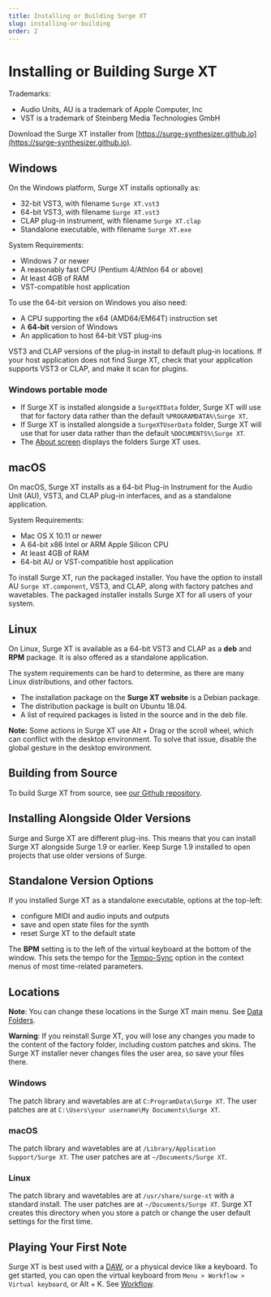 ```yaml
---
title: Installing or Building Surge XT
slug: installing-or-building
order: 2
---
```


# Installing or Building Surge XT

Trademarks:

- Audio Units, AU is a trademark of Apple Computer, Inc
- VST is a trademark of Steinberg Media Technologies GmbH

Download the Surge XT installer from [https://surge-synthesizer.github.io](https://surge-synthesizer.github.io).


## Windows

On the Windows platform, Surge XT installs optionally as:

- 32-bit VST3, with filename `Surge XT.vst3`
- 64-bit VST3, with filename `Surge XT.vst3`
- CLAP plug-in instrument, with filename `Surge XT.clap`
- Standalone executable, with filename `Surge XT.exe`

System Requirements:

- Windows 7 or newer
- A reasonably fast CPU (Pentium 4/Athlon 64 or above)
- At least 4GB of RAM
- VST-compatible host application

To use the 64-bit version on Windows you also need:

- A CPU supporting the x64 (AMD64/EM64T) instruction set
- A **64-bit** version of Windows
- An application to host 64-bit VST plug-ins

VST3 and CLAP versions of the plug-in install to default plug-in locations.
If your host application does not find Surge XT, check that your application supports VST3 or CLAP,
and make it scan for plugins.

### Windows portable mode

- If Surge XT is installed alongside a `SurgeXTData` folder, Surge XT will use that for factory data rather than the default `%PROGRAMDATA%\Surge XT`.
- If Surge XT is installed alongside a `SurgeXTUserData` folder, Surge XT will use that for user data rather than the default `%DOCUMENTS%\Surge XT`.
- The [About screen](#about-surge-xt) displays the folders Surge XT uses.


## macOS

On macOS, Surge XT installs as a 64-bit Plug-in Instrument for the Audio Unit (AU), VST3, and CLAP plug-in interfaces,
and as a standalone application.

System Requirements:

- Mac OS X 10.11 or newer
- A 64-bit x86 Intel or ARM Apple Silicon CPU
- At least 4GB of RAM
- 64-bit AU or VST-compatible host application

To install Surge XT, run the packaged installer. You have the option to install AU `Surge XT.component`, VST3,
and CLAP, along with factory patches and wavetables. The packaged installer installs Surge XT for all users
of your system.


## Linux

On Linux, Surge XT is available as a 64-bit VST3 and CLAP as a **deb** and **RPM** package.
It is also offered as a standalone application.

The system requirements can be hard to determine, as there are many Linux distributions, and other factors.

- The installation package on the **Surge XT website** is a Debian package.
- The distribution package is built on Ubuntu 18.04.
- A list of required packages is listed in the source and in the deb file.

**Note:** Some actions in Surge XT use Alt + Drag or the scroll wheel, which can conflict with the desktop
environment. To solve that issue, disable the global gesture in the desktop environment.


## Building from Source

To build Surge XT from source, see
[our Github repository](https://github.com/surge-synthesizer/surge).


## Installing Alongside Older Versions

Surge and Surge XT are different plug-ins. This means that you can install Surge XT alongside Surge 1.9 or earlier.
Keep Surge 1.9 installed to open projects that use older versions of Surge.


## Standalone Version Options

If you installed Surge XT as a standalone executable, options at the top-left:
- configure MIDI and audio inputs and outputs
- save and open state files for the synth
- reset Surge XT to the default state

The **BPM** setting is to the left of the virtual keyboard at the bottom of the window.
This sets the tempo for the [Tempo-Sync](#tempo-sync) option in the context menus of most time-related parameters.


## Locations

**Note**: You can change these locations in the Surge XT main menu. See [Data Folders](#data-folders).

**Warning**: If you reinstall Surge XT, you will lose any changes you made to the content of the factory folder,
including custom patches and skins.
The Surge XT installer never changes files the user area, so save your files there.

### Windows

The patch library and wavetables are at `C:ProgramData\Surge XT`.
The user patches are at `C:\Users\your username\My Documents\Surge XT`.

### macOS

The patch library and wavetables are at `/Library/Application Support/Surge XT`.
The user patches are at `~/Documents/Surge XT`.

### Linux

The patch library and wavetables are at `/usr/share/surge-xt` with a standard install.
The user patches are at `~/Documents/Surge XT`. Surge XT creates this directory when you store a patch
or change the user default settings for the first time.


## Playing Your First Note

Surge XT is best used with a [DAW](https://en.wikipedia.org/wiki/Digital_audio_workstation), or a physical device
like a keyboard. To get started, you can open the virtual keyboard from `Menu > Workflow > Virtual keyboard`,
or Alt + K. See [Workflow](#workflow).
